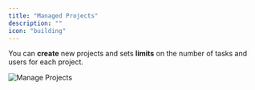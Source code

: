 ```yaml
---
title: "Managed Projects"
description: ""
icon: "building"
---
```


You can **create** new projects and sets **limits** on the number of tasks and users for each project.

![Manage Projects](/resources/screenshots/manage-projects.png)
